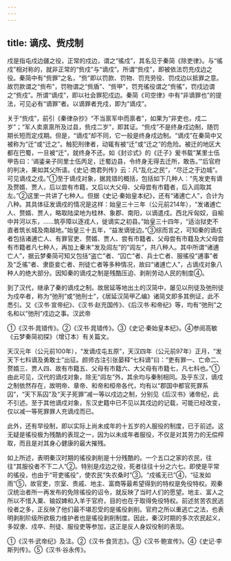 ```yaml
---
---
---
```

title: 谪戍、赀戍制
---



戍是指屯戍边疆之役，正常的戍边，谓之“徭戍”，其名见于秦简《除吏律》。与“徭戍”相对称的，就非正常的“赀戍”与“谪戍”。所谓“赀戍”，即被依法罚充戍边之役。秦简中有“赀罪”之名，“赀”即以罚款、罚物、罚充劳役、罚戍边以抵罪之意。故罚款谓之“赀布”，罚物谓之“赀盾”、“赀甲”，罚充徭役谓之“赀徭”，罚戍边谓之“赀戍”。所谓“谪戍”，即以社会罪犯戍边。秦简《司空律》中有“非谪罪也”的提法，可见必有“谪罪”者。以谪罪者充戍，即为“谪戍”。

关于“赀戍”，前引《秦律杂抄》“不当禀军中而禀者”，如果为“非吏也，戍二岁”；“军人卖禀禀所及过县，赀戍二岁”，即其证。“赀戍”不是终身戍边制，随罚期长短而定戍期。但是，“谪戍”却不同，它一般是终身戍边制。“谪戍”在秦简中又被称为“迁”或“迁之”。触犯刑律者，动辄有被“迁”或“迁之”的危险。被迁的地区大都在巴蜀，一旦被“迁”，就终身不还。如《封诊式》的《迁子》爰书载“某里士伍甲告曰：‘谒鋈亲子同里士伍丙足，迁蜀边县，令终身无得去迁所，敢告。’”后官府的判决，果如其父所请。《史记·商君列传》云：凡“乱化之民”，“尽迁之于边城”。可见谪戍之戍。”①至于谪戍对象，据晁错的概括，包括如下几种人：“先发吏有谪及赘婿、贾人，后以尝有市籍，又后以大父母、父母尝有市籍者，后入闾取其左。”②这里一共讲了七种人。但据《史记·秦始皇本纪》，还有“诸逋亡人”，合计为八种。其具体征发谪戍的情况是这样：始皇三十三年（公元前214年），“发诸逋亡人、赘婿、贾人，略取陆梁地为桂林、象郡、南阳，以谪遣戍。西北斥匈奴，自榆中并河以东，……筑亭障以逐戎人，徙谪实之初县。”始皇三十四年，“适治狱吏不直者筑长城及南越地。”始皇三十五年，“益发谪徙边。”③综而言之，可知秦的谪戍者包括诸逋亡人、有罪官吏、赘婿、贾人、尝有市籍者、父母尝有市籍及大父母尝有市籍者凡七种人，再加上秦末“发及闾左”的“闾左”，共八种人。其中所谓“诸逋亡人”，据云梦秦简可知又包括“盗亡”者、“囚亡”者、兵士亡者、服徭役“逋事”者及“乏徭”者、隶臣妾亡者、刑徒亡者等多种情况，故曰“诸逋亡人”，占谪戍对象八种人的绝大部分。因知秦的谪戍之制是残酷压迫、剥削劳动人民的制度④。

到了汉代，继承了秦的谪戍之制。故居延等地出土的汉简中，屡见以刑徒及弛刑徒为戍卒者，称为“弛刑”或“弛刑士”，《居延汉简甲乙编》诸简文即多其例证，此不悉引。又《汉书·宣帝纪》、《汉书·赵充国传》、《后汉书·和帝纪》等，均有“弛刑”之名和以“弛刑”戍边之事。汉武帝

①《汉书·晁错传》。②《汉书·晁错传》。③《史记·秦始皇本纪》。④参阅高敏《云梦秦简初探》（增订本）有关篇文。

天汉元年（公元前100年），“发谪戍屯五原”，天汉四年（公元前97年）正月，“发天下七科谪及勇敢士”出征。颜师古注引张晏释“七科谪”曰：“吏有罪一、亡命二、赘婿三、贾人四、故有市籍五、父母有市籍六、大父母有市籍七，凡七科也。”①由此可见，汉代的谪戍对象，除无“闾左”外，其余均与秦制相同。及乎东汉，谪戍之制依然存在，故明帝、章帝、和帝和桓帝各代，均有以“郡国中都官死罪系囚”，“天下系囚”及“天子死罪”减一等以戍边之制，分别见《后汉书》诸帝纪，此不引述。至于其他谪戍对象，东汉史籍中已不见以其戍边的记载，可能已经改变，仅以减一等死罪罪人充谪戍而已。

此外，还有早役制，即以实际上尚未成年的十五岁的人服役的制度，已于前述。这无疑是徭役极为残酷的表现之一，因为以未成年者服役，不仅是对其劳力的无偿榨取，而且是对其身心健康的最大摧残。

如上所述，表明秦汉时期的徭役剥削是十分残酷的。一个五口之家的农民，往往“其服役者不下二人”②。特别是戍边之役，死者往往十分之六七。即使是平常的徭役，也由于“苛吏徭役”，使农民“失农桑时”③。“戍徭无已”④，“征发如雨”⑤，故官吏，宗室、贵戚、地主、富商等最希望得到的特权是免役特权。观秦汉统治者所一再发布的免除徭役的诏令，就反映了当时人们的愿望。地主、富人之所以不惜入粟、输奴婢和入羊于官府，目的也在于取得免役特权。前述贫苦农民逃役者之多，正反映了他们最不堪忍受的是徭役剥削。官府之所以重逃亡之法，也表明剥削阶级所欲极力维护者也是徭役剥削制度。因此，秦汉时期的多次农民起义，多奴隶、戍卒、刑徒、服役吏等参加，这正是反人身奴役制的表现。

①《汉书·武帝纪》及注。②《汉书·食货志》。③《汉书·鲍宣传》。④《史记·李斯列传》。⑤《汉书·谷永传》。